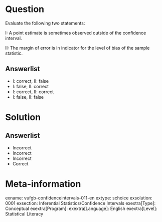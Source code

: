 Question
========
  
Evaluate the following two statements:
  
I: A point estimate is sometimes observed outside of the confidence interval.

II: The margin of error is in indicator for the level of bias of the sample statistic.


Answerlist
----------
* I: correct,  II: false
* I: false,   II: correct
* I: correct,  II: correct
* I: false,   II: false



Solution
========
  
Answerlist
----------
* Incorrect
* Incorrect
* Incorrect
* Correct

Meta-information
================
exname: vufgb-confidenceintervals-011-en
extype: schoice
exsolution: 0001
exsection: Inferential Statistics/Confidence Intervals
exextra[Type]: Conceptual
exextra[Program]: 
exextra[Language]: English
exextra[Level]: Statistical Literacy